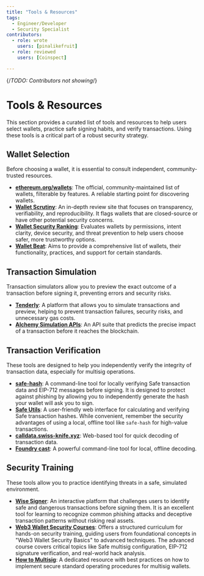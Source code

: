 ```yaml
---
title: "Tools & Resources"
tags:
  - Engineer/Developer
  - Security Specialist
contributors:
  - role: wrote
    users: [pinalikefruit]
  - role: reviewed
    users: [Coinspect]

---
```

{/*TODO: Contributors not showing*/}

<TagProvider>
<TagFilter />

# Tools & Resources

<TagList tags={frontmatter.tags} />
<AttributionList contributors={frontmatter.contributors} />

This section provides a curated list of tools and resources to help users select wallets, practice safe signing habits, and verify transactions. Using these tools is a critical part of a robust security strategy.

## Wallet Selection

Before choosing a wallet, it is essential to consult independent, community-trusted resources.

- **[ethereum.org/wallets](https://ethereum.org/en/wallets/find-wallet/)**: The official, community-maintained list of wallets, filterable by features. A reliable starting point for discovering wallets.
- **[Wallet Scrutiny](https://walletscrutiny.com/)**: An in-depth review site that focuses on transparency, verifiability, and reproducibility. It flags wallets that are closed-source or have other potential security concerns.
- **[Wallet Security Ranking](https://www.coinspect.com/wallets/)**: Evaluates wallets by permissions, intent clarity, device security, and threat prevention to help users choose safer, more trustworthy options.
- **[Wallet Beat](https://beta.walletbeat.eth.limo/wallet/summary/)**: Aims to provide a comprehensive list of wallets, their functionality, practices, and support for certain standards.

## Transaction Simulation

Transaction simulators allow you to preview the exact outcome of a transaction before signing it, preventing errors and security risks.

- **[Tenderly](https://tenderly.co/)**: A platform that allows you to simulate transactions and preview, helping to prevent transaction failures, security risks, and unnecessary gas costs.
- **[Alchemy Simulation APIs](https://www.alchemy.com/docs/reference/simulation)**: An API suite that predicts the precise impact of a transaction before it reaches the blockchain.

## Transaction Verification

These tools are designed to help you independently verify the integrity of transaction data, especially for multisig operations.

- **[safe-hash](https://github.com/Cyfrin/safe-hash-rs)**: A command-line tool for locally verifying Safe transaction data and EIP-712 messages before signing. It is designed to protect against phishing by allowing you to independently generate the hash your wallet will ask you to sign.
- **[Safe Utils](https://safeutils.openzeppelin.com/)**: A user-friendly web interface for calculating and verifying Safe transaction hashes. While convenient, remember the security advantages of using a local, offline tool like `safe-hash` for high-value transactions.
- **[calldata.swiss-knife.xyz](https://calldata.swiss-knife.xyz/decoder)**: Web-based tool for quick decoding of transaction data.
- **[Foundry cast](https://book.getfoundry.sh/reference/cast/cast-decode-calldata)**: A powerful command-line tool for local, offline decoding.

## Security Training

These tools allow you to practice identifying threats in a safe, simulated environment.

- **[Wise Signer](https://wise-signer.cyfrin.io/)**: An interactive platform that challenges users to identify safe and dangerous transactions before signing them. It is an excellent tool for learning to recognize common phishing attacks and deceptive transaction patterns without risking real assets.
- **[Web3 Wallet Security Courses](https://updraft.cyfrin.io/career-tracks/web3-wallet-security/)**: Offers a structured curriculum for hands-on security training, guiding users from foundational concepts in "Web3 Wallet Security Basics" to advanced techniques. The advanced course covers critical topics like Safe multisig configuration, EIP-712 signature verification, and real-world hack analysis.
- **[How to Multisig](https://howtomultisig.com/)**: A dedicated resource with best practices on how to implement secure standard operating procedures for multisig wallets.

</TagProvider>